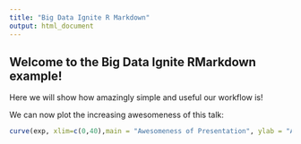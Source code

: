 ---
title: "Big Data Ignite R Markdown"
output: html_document
---

## Welcome to the Big Data Ignite RMarkdown example!

Here we will show how amazingly simple and useful our workflow is!

We can now plot the increasing awesomeness of this talk:

```{r pressure, echo=FALSE}
curve(exp, xlim=c(0,40),main = "Awesomeness of Presentation", ylab = "Awesome Units", xlab = "Time (minutes)")
```

